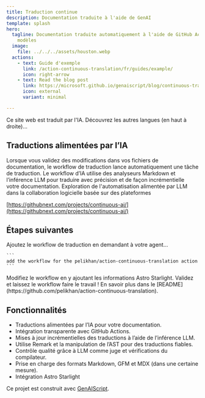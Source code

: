 ```yaml
---
title: Traduction continue
description: Documentation traduite à l'aide de GenAI
template: splash
hero:
  tagline: Documentation traduite automatiquement à l'aide de GitHub Actions et de
    modèles
  image:
    file: ../../../assets/houston.webp
  actions:
    - text: Guide d'exemple
      link: /action-continuous-translation/fr/guides/example/
      icon: right-arrow
    - text: Read the blog post
      link: https://microsoft.github.io/genaiscript/blog/continuous-translations/
      icon: external
      variant: minimal

---
```



Ce site web est traduit par l'IA. Découvrez les autres langues (en haut à droite)...

## Traductions alimentées par l’IA

<CardGrid>
  <Card title="GitHub Actions" icon="github">
    Lorsque vous validez des modifications dans vos fichiers de documentation, le workflow de traduction lance automatiquement une tâche de traduction.
  </Card>

  <Card title="Modèles GitHub" icon="seti:markdown">
    Le workflow d’IA utilise des analyseurs Markdown et l’inférence LLM pour traduire avec précision et de façon incrémentielle votre documentation.
  </Card>
</CardGrid>

<Card title="IA continue" icon="rocket">
  Exploration de l'automatisation alimentée par LLM dans la collaboration logicielle basée sur des plateformes

  [https://githubnext.com/projects/continuous-ai/](https://githubnext.com/projects/continuous-ai/)
</Card>

## Étapes suivantes

<CardGrid stagger>
  <Card title="Ajouter le workflow" icon="pencil">
    Ajoutez le workflow de traduction en demandant à votre agent...

    ```
    add the workflow for the pelikhan/action-continuous-translation action
    ```
  </Card>

  <Card title="Configurer votre site" icon="setting">
    Modifiez le workflow en y ajoutant les informations Astro Starlight.
  </Card>

  <Card title="Traduisez !" icon="add-document">
    Validez et laissez le workflow faire le travail !
  </Card>

  <Card title="Lire la documentation" icon="open-book">
    En savoir plus dans le
    [README](https://github.com/pelikhan/action-continuous-translation).
  </Card>
</CardGrid>

## Fonctionnalités

* Traductions alimentées par l’IA pour votre documentation.
* Intégration transparente avec GitHub Actions.
* Mises à jour incrémentielles des traductions à l’aide de l’inférence LLM.
* Utilise Remark et la manipulation de l’AST pour des traductions fiables.
* Contrôle qualité grâce à LLM comme juge et vérifications du compilateur.
* Prise en charge des formats Markdown, GFM et MDX (dans une certaine mesure).
* Intégration Astro Starlight

Ce projet est construit avec [GenAIScript](https://microsoft.github.io/genaiscript).
